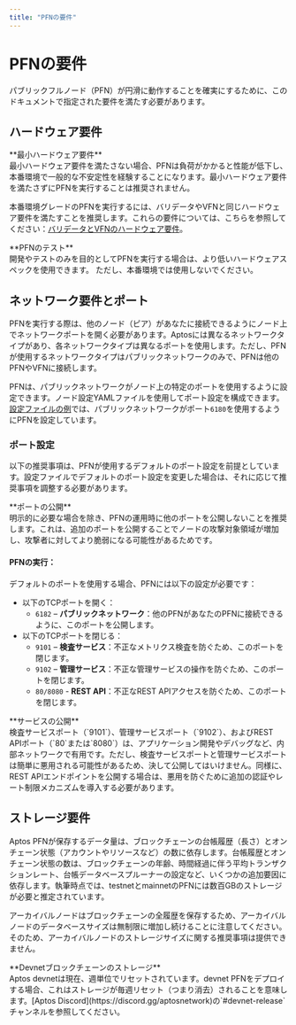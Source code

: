 ```yaml
---
title: "PFNの要件"
---
```



# PFNの要件

パブリックフルノード（PFN）が円滑に動作することを確実にするために、このドキュメントで指定された要件を満たす必要があります。

## ハードウェア要件

<Callout type="warning">
**最小ハードウェア要件**<br />
最小ハードウェア要件を満たさない場合、PFNは負荷がかかると性能が低下し、本番環境で一般的な不安定性を経験することになります。最小ハードウェア要件を満たさずにPFNを実行することは推奨されません。
</Callout>

本番環境グレードのPFNを実行するには、バリデータやVFNと同じハードウェア要件を満たすことを推奨します。これらの要件については、こちらを参照してください：[バリデータとVFNのハードウェア要件](../validator-node/node-requirements.mdx#hardware-requirements)。

<Callout type="info">
**PFNのテスト**<br />
開発やテストのみを目的としてPFNを実行する場合は、より低いハードウェアスペックを使用できます。
ただし、本番環境では使用しないでください。
</Callout>

## ネットワーク要件とポート

PFNを実行する際は、他のノード（ピア）があなたに接続できるようにノード上でネットワークポートを開く必要があります。Aptosには異なるネットワークタイプがあり、各ネットワークタイプは異なるポートを使用します。ただし、PFNが使用するネットワークタイプはパブリックネットワークのみで、PFNは他のPFNやVFNに接続します。

PFNは、パブリックネットワークがノード上の特定のポートを使用するように設定できます。ノード設定YAMLファイルを使用してポート設定を構成できます。[設定ファイルの例](https://github.com/aptos-labs/aptos-core/blob/main/config/src/config/test_data/public_full_node.yaml#L16)では、パブリックネットワークがポート`6180`を使用するようにPFNを設定しています。

### ポート設定

以下の推奨事項は、PFNが使用するデフォルトのポート設定を前提としています。設定ファイルでデフォルトのポート設定を変更した場合は、それに応じて推奨事項を調整する必要があります。

<Callout type="warning"> 
**ポートの公開**<br />
明示的に必要な場合を除き、PFNの運用時に他のポートを公開しないことを推奨します。これは、追加のポートを公開することでノードの攻撃対象領域が増加し、攻撃者に対してより脆弱になる可能性があるためです。
</Callout>

#### PFNの実行：

デフォルトのポートを使用する場合、PFNには以下の設定が必要です：

- 以下のTCPポートを開く：
  - `6182` – **パブリックネットワーク**：他のPFNがあなたのPFNに接続できるように、このポートを公開します。
- 以下のTCPポートを閉じる：
  - `9101` – **検査サービス**：不正なメトリクス検査を防ぐため、このポートを閉じます。
  - `9102` – **管理サービス**：不正な管理サービスの操作を防ぐため、このポートを閉じます。
  - `80/8080` - **REST API**：不正なREST APIアクセスを防ぐため、このポートを閉じます。

<Callout type="warning"> 
**サービスの公開**<br />
検査サービスポート（`9101`）、管理サービスポート（`9102`）、およびREST APIポート（`80`または`8080`）は、アプリケーション開発やデバッグなど、内部ネットワークで有用です。ただし、検査サービスポートと管理サービスポートは簡単に悪用される可能性があるため、決して公開してはいけません。同様に、REST APIエンドポイントを公開する場合は、悪用を防ぐために追加の認証やレート制限メカニズムを導入する必要があります。
</Callout>

## ストレージ要件

Aptos PFNが保存するデータ量は、ブロックチェーンの台帳履歴（長さ）とオンチェーン状態（アカウントやリソースなど）の数に依存します。台帳履歴とオンチェーン状態の数は、ブロックチェーンの年齢、時間経過に伴う平均トランザクションレート、台帳データベースプルーナーの設定など、いくつかの追加要因に依存します。執筆時点では、testnetとmainnetのPFNには数百GBのストレージが必要と推定されています。

アーカイバルノードはブロックチェーンの全履歴を保存するため、アーカイバルノードのデータベースサイズは無制限に増加し続けることに注意してください。そのため、アーカイバルノードのストレージサイズに関する推奨事項は提供できません。

<Callout type="info"> 
**Devnetブロックチェーンのストレージ**<br />
Aptos devnetは現在、週単位でリセットされています。devnet PFNをデプロイする場合、これはストレージが毎週リセット（つまり消去）されることを意味します。[Aptos Discord](https://discord.gg/aptosnetwork)の`#devnet-release`チャンネルを参照してください。
</Callout>
